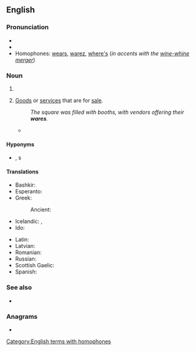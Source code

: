 ==English==

===Pronunciation===
* {{audio|en-us-wares.ogg|Audio (US)|lang=en}}
* {{rhymes|ɛə(r)z|lang=en}}
* Homophones: [[wears]], [[warez]], [[where's]] (''in accents with the [[wine-whine merger]]'')

===Noun===
{{head|en|noun form}}

# {{plural of|ware|lang=en}}
# {{lb|en|plural only}} [[goods|Goods]] or [[service]]s that are for [[sale]].
#: ''The square was filled with booths, with vendors offering their '''wares'''.''
#* {{quote-journal|lang=en|journal=Dáil Éireann|date=October 26, 2011|title=Report of the Interdepartmental Working Committee on Mortgage Arrears|passage=I call on the Minister to ensure good regulation is applied to moneylenders and so-called independent money advisers, many of whom are former bankers peddling their '''wares'''}}

====Hyponyms====
* {{sense|goods for sale}} {{l|en|merchandise}}, {{l|en|product}}s

====Translations====
{{trans-top|goods for sale}}
* Bashkir: {{t|ba|тауар}}
* Esperanto: {{t|eo|komercaĵo}}
* Greek:
*: Ancient: {{t|grc|[[φορτίον|φορτία]]|n-p}}
* Icelandic: {{t+|is|vara|alt=vörur|f-p}}, {{t+|is|varningur|m}}
* Ido: {{t+|io|vari}}
{{trans-mid}}
* Latin: {{t|la|merx|f}}
* Latvian: {{t+|lv|prece|f}}
* Romanian: {{t|ro|marfe|f-p}}
* Russian: {{t+|ru|това́р}}
* Scottish Gaelic: {{t|gd|bathar|m}}
* Spanish: {{t+|es|mercancías|f-p}}
{{trans-bottom}}

===See also===
* {{l|en|warez}}

===Anagrams===
* {{anagrams|en|a=aersw|resaw|sawer|sware|swear|wears}}

[[Category:English terms with homophones]]